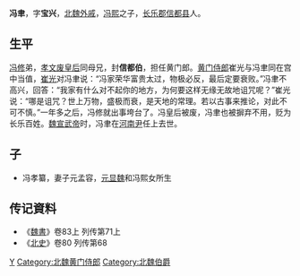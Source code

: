 '''冯聿'''，字'''宝兴'''，[[北魏|北魏]][[外戚|外戚]]，[[冯熙|冯熙]]之子，[[长乐郡|长乐郡]][[信都县|信都县]]人。

== 生平 ==
[[冯修|冯修]]弟，[[孝文废皇后|孝文废皇后]]同母兄，封'''信都伯'''，担任黄门郎。[[黄门侍郎|黄门侍郎]]崔光与冯聿同在宫中当值，[[崔光|崔光]]对冯聿说：“冯家荣华富贵太过，物极必反，最后定要衰败。”冯聿不高兴，回答：“我家有什么对不起你的地方，为何要这样无缘无故地诅咒呢？”崔光说：“哪是诅咒？世上万物，盛极而衰，是天地的常理。若以古事来推论，对此不可不慎。”一年多之后，冯修就出事垮台了。冯皇后被废，冯聿也被摒弃不用，贬为长乐百姓。[[魏宣武帝|魏宣武帝]]时，冯聿在[[河南尹|河南尹]]任上去世。
== 子 ==
*冯孝纂，妻子元孟容，[[元显魏|元显魏]]和冯熙女所生

== 传记資料 ==
*《[[魏書|魏書]]》卷83上 列传第71上
*《[[北史|北史]]》卷80 列传第68

{{DEFAULTSORT:F冯}}
[[Category:长乐冯氏|Y]]
[[Category:北魏黄门侍郎|Category:北魏黄门侍郎]]
[[Category:北魏伯爵|Category:北魏伯爵]]